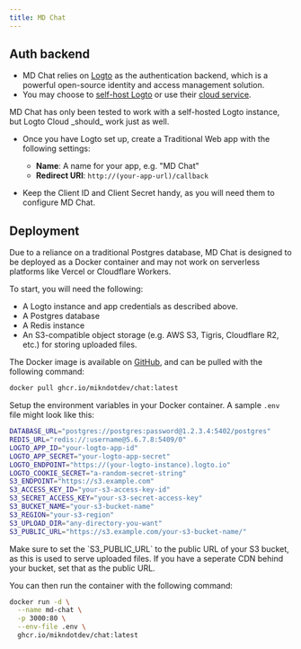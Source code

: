 ```yaml
---
title: MD Chat
---
```


## Auth backend
- MD Chat relies on [Logto](https://logto.io/) as the authentication backend, which is a powerful open-source identity and access management solution.
- You may choose to [self-host Logto](https://docs.logto.io/logto-oss/get-started-with-oss) or use their [cloud service](https://cloud.logto.io).

<Aside type="note">MD Chat has only been tested to work with a self-hosted Logto instance, but Logto Cloud _should_ work just as well.</Aside>

- Once you have Logto set up, create a Traditional Web app with the following settings:
  - **Name**: A name for your app, e.g. "MD Chat"
  - **Redirect URI**: `http://(your-app-url)/callback`

- Keep the Client ID and Client Secret handy, as you will need them to configure MD Chat.

## Deployment

<Aside type="caution">Due to a reliance on a traditional Postgres database, MD Chat is designed to be deployed as a Docker container and may not work on serverless platforms like Vercel or Cloudflare Workers.</Aside>

To start, you will need the following:
- A Logto instance and app credentials as described above.
- A Postgres database
- A Redis instance
- An S3-compatible object storage (e.g. AWS S3, Tigris, Cloudflare R2, etc.) for storing uploaded files.

The Docker image is available on [GitHub](https://ghcr.io/mikndotdev/chat), and can be pulled with the following command:

```bash
docker pull ghcr.io/mikndotdev/chat:latest
```

Setup the environment variables in your Docker container. A sample `.env` file might look like this:
```bash
DATABASE_URL="postgres://postgres:password@1.2.3.4:5402/postgres"
REDIS_URL="redis://:username@5.6.7.8:5409/0"
LOGTO_APP_ID="your-logto-app-id"
LOGTO_APP_SECRET="your-logto-app-secret"
LOGTO_ENDPOINT="https://(your-logto-instance).logto.io"
LOGTO_COOKIE_SECRET="a-random-secret-string"
S3_ENDPOINT="https://s3.example.com"
S3_ACCESS_KEY_ID="your-s3-access-key-id"
S3_SECRET_ACCESS_KEY="your-s3-secret-access-key"
S3_BUCKET_NAME="your-s3-bucket-name"
S3_REGION="your-s3-region"
S3_UPLOAD_DIR="any-directory-you-want"
S3_PUBLIC_URL="https://s3.example.com/your-s3-bucket-name/"
```
<Aside type="note">Make sure to set the `S3_PUBLIC_URL` to the public URL of your S3 bucket, as this is used to serve uploaded files. If you have a seperate CDN behind your bucket, set that as the public URL.</Aside>

You can then run the container with the following command:

```bash
docker run -d \
  --name md-chat \
  -p 3000:80 \
  --env-file .env \
  ghcr.io/mikndotdev/chat:latest
```

